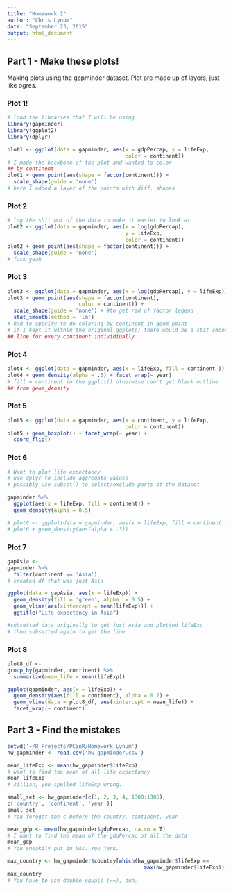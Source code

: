 ```yaml
---
title: "Homework 2"
author: "Chris Lynum"
date: "September 23, 2015"
output: html_document
---
```


## Part 1 - Make these plots!

Making plots using the gapminder dataset.
Plot are made up of layers, just like ogres.

### Plot 1!

```r
# load the libraries that I will be using
library(gapminder)
library(ggplot2)
library(dplyr)
```



```r
plot1 <- ggplot(data = gapminder, aes(x = gdpPercap, y = lifeExp,
                                      color = continent))
# I made the backbone of the plot and wanted to color
## by continent
plot1 + geom_point(aes(shape = factor(continent))) +
  scale_shape(guide = 'none')
# here I added a layer of the points with diff. shapes
```

### Plot 2

```r
# log the shit out of the data to make it easier to look at
plot2 <- ggplot(data = gapminder, aes(x = log(gdpPercap), 
                                      y = lifeExp,
                                      color = continent))
plot2 + geom_point(aes(shape = factor(continent))) +
  scale_shape(guide = 'none')
# fuck yeah
```

### Plot 3

```r
plot3 <- ggplot(data = gapminder, aes(x = log(gdpPercap), y = lifeExp))
plot3 + geom_point(aes(shape = factor(continent),
                       color = continent)) +
  scale_shape(guide = 'none') + #to get rid of factor legend
  stat_smooth(method = 'lm')
# had to specify to do coloring by continent in geom_point
# if I kept it within the original ggplot() there would be a stat_smooth
## line for every continent individiually
```

### Plot 4

```r
plot4 <- ggplot(data = gapminder, aes(x = lifeExp, fill = continent ))
plot4 + geom_density(alpha = .5) + facet_wrap(~ year)
# fill = continent in the ggplot() otherwise can't get black outline
## from geom_density
```


### Plot 5

```r
plot5 <- ggplot(data = gapminder, aes(x = continent, y = lifeExp,
                                      color = continent))
plot5 + geom_boxplot() + facet_wrap(~ year) +
  coord_flip() 
```




### Plot 6
```r
# Want to plot life expectancy
# use dplyr to include aggregate values
# possibly use subset() to select/exclude parts of the dataset

gapminder %>%
  ggplot(aes(x = lifeExp, fill = continent)) + 
  geom_density(alpha = 0.5)

# plot6 <- ggplot(data = gapminder, aes(x = lifeExp, fill = continent ))
# plot6 + geom_density(aes(alpha = .3))
```

### Plot 7

```r
gapAsia <- 
gapminder %>%
  filter(continent == 'Asia')
# created df that was just Asia

ggplot(data = gapAsia, aes(x = lifeExp)) +
  geom_density(fill = 'green', alpha  = 0.5) +
  geom_vline(aes(xintercept = mean(lifeExp))) +
  ggtitle("Life expectancy in Asia")

#subsetted data originally to get just Asia and plotted lifeExp
# then subsetted again to get the line
```


### Plot 8
```r
plot8_df <- 
group_by(gapminder, continent) %>%
  summarize(mean_life = mean(lifeExp))

ggplot(gapminder, aes(x = lifeExp)) + 
  geom_density(aes(fill = continent), alpha = 0.7) +
  geom_vline(data = plot8_df, aes(xintercept = mean_life)) +
  facet_wrap(~ continent)
```


## Part 3 - Find the mistakes

```r
setwd('~/R_Projects/PCinR/Homework_Lynum')
hw_gapminder <- read.csv('hw_gapminder.csv')
```

```r
mean_lifeExp <- mean(hw_gapminder$lifeExp)
# want to find the mean of all life expectancy
mean_lifeExp
# Jillian, you spelled lifeExp wrong. 
```


```r
small_set <- hw_gapminder[c(1, 2, 3, 4, 1300:1305),
c('country', 'continent', 'year')]
small_set
# You foroget the c before the country, continent, year
```


```r
mean_gdp <- mean(hw_gapminder$gdpPercap, na.rm = T)
# I want to find the mean of the gdpPercap of all the data
mean_gdp
# You sneakily put in NAs. You jerk.
```

```r
max_country <- hw_gapminder$country[which(hw_gapminder$lifeExp == 
                                            max(hw_gapminder$lifeExp))]
max_country
# You have to use double equals (==), duh. 
```

